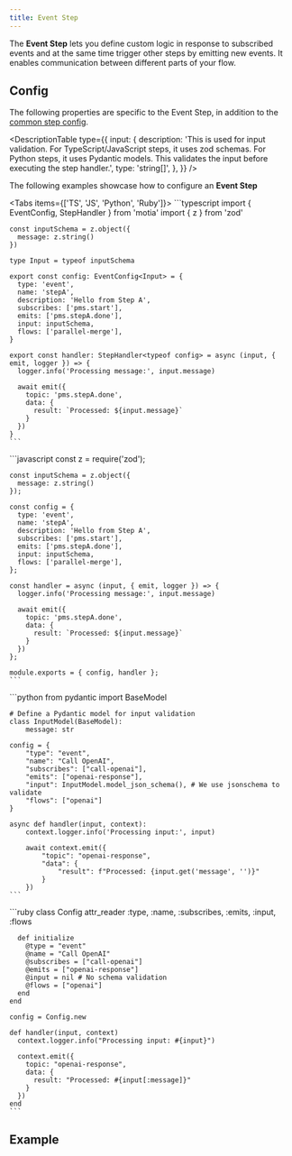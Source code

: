 ```yaml
---
title: Event Step
---
```


The **Event Step** lets you define custom logic in response to subscribed events and at the same time trigger other steps by emitting new events. It enables communication between different parts of your flow.

## Config

The following properties are specific to the Event Step, in addition to the [common step config](/docs/concepts/steps/defining-steps#config).

<DescriptionTable
  type={{
    input: {
      description:
        'This is used for input validation. For TypeScript/JavaScript steps, it uses zod schemas. For Python steps, it uses Pydantic models. This validates the input before executing the step handler.',
      type: 'string[]',
    },
  }}
/>

The following examples showcase how to configure an **Event Step**

<Tabs  items={['TS', 'JS', 'Python', 'Ruby']}>
  <Tab value="TS">
    ```typescript
    import { EventConfig, StepHandler } from 'motia'
    import { z } from 'zod'

    const inputSchema = z.object({
      message: z.string()
    })

    type Input = typeof inputSchema

    export const config: EventConfig<Input> = {
      type: 'event',
      name: 'stepA',
      description: 'Hello from Step A',
      subscribes: ['pms.start'],
      emits: ['pms.stepA.done'],
      input: inputSchema,
      flows: ['parallel-merge'],
    }

    export const handler: StepHandler<typeof config> = async (input, { emit, logger }) => {
      logger.info('Processing message:', input.message)

      await emit({
        topic: 'pms.stepA.done',
        data: {
          result: `Processed: ${input.message}`
        }
      })
    }
    ```

  </Tab>
  <Tab value="JS">
    ```javascript
    const z = require('zod');

    const inputSchema = z.object({
      message: z.string()
    });

    const config = {
      type: 'event',
      name: 'stepA',
      description: 'Hello from Step A',
      subscribes: ['pms.start'],
      emits: ['pms.stepA.done'],
      input: inputSchema,
      flows: ['parallel-merge'],
    };

    const handler = async (input, { emit, logger }) => {
      logger.info('Processing message:', input.message)

      await emit({
        topic: 'pms.stepA.done',
        data: {
          result: `Processed: ${input.message}`
        }
      })
    };

    module.exports = { config, handler };
    ```

  </Tab>
  <Tab value="Python">
    ```python
    from pydantic import BaseModel
    
    # Define a Pydantic model for input validation
    class InputModel(BaseModel):
        message: str
    
    config = {
        "type": "event",
        "name": "Call OpenAI",
        "subscribes": ["call-openai"], 
        "emits": ["openai-response"],
        "input": InputModel.model_json_schema(), # We use jsonschema to validate
        "flows": ["openai"]
    }

    async def handler(input, context):
        context.logger.info('Processing input:', input)

        await context.emit({
            "topic": "openai-response",
            "data": {
                "result": f"Processed: {input.get('message', '')}"
            }
        })
    ```

  </Tab>
  <Tab value="Ruby">
    ```ruby
    class Config
      attr_reader :type, :name, :subscribes, :emits, :input, :flows

      def initialize
        @type = "event"
        @name = "Call OpenAI"
        @subscribes = ["call-openai"]
        @emits = ["openai-response"]
        @input = nil # No schema validation
        @flows = ["openai"]
      end
    end

    config = Config.new

    def handler(input, context)
      context.logger.info("Processing input: #{input}")

      context.emit({
        topic: "openai-response",
        data: {
          result: "Processed: #{input[:message]}"
        }
      })
    end
    ```

  </Tab>
</Tabs>

## Example
